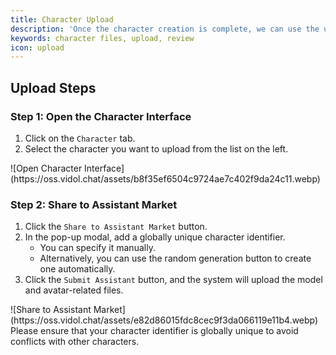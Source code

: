 ```yaml
---
title: Character Upload
description: 'Once the character creation is complete, we can use the upload feature provided by the website to submit the character files and configurations for review.'
keywords: character files, upload, review
icon: upload
---
```


## Upload Steps

### Step 1: Open the Character Interface

1. Click on the `Character` tab.
2. Select the character you want to upload from the list on the left.

<Frame>
  ![Open Character Interface](https://oss.vidol.chat/assets/b8f35ef6504c9724ae7c402f9da24c11.webp)
</Frame>

### Step 2: Share to Assistant Market

1. Click the `Share to Assistant Market` button.
2. In the pop-up modal, add a globally unique character identifier.
   - You can specify it manually.
   - Alternatively, you can use the random generation button to create one automatically.
3. Click the `Submit Assistant` button, and the system will upload the model and avatar-related files.

<Frame>
  ![Share to Assistant Market](https://oss.vidol.chat/assets/e82d86015fdc8cec9f3da066119e11b4.webp)
</Frame>

<Note>
  Please ensure that your character identifier is globally unique to avoid conflicts with other characters.
</Note>

